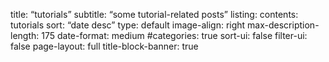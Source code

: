 title: "tutorials"
subtitle: "some tutorial-related posts"
listing:
  contents: tutorials
  sort: "date desc"
  type: default
  image-align: right
  max-description-length: 175
  date-format: medium
  #categories: true
  sort-ui: false
  filter-ui: false
page-layout: full
title-block-banner: true
